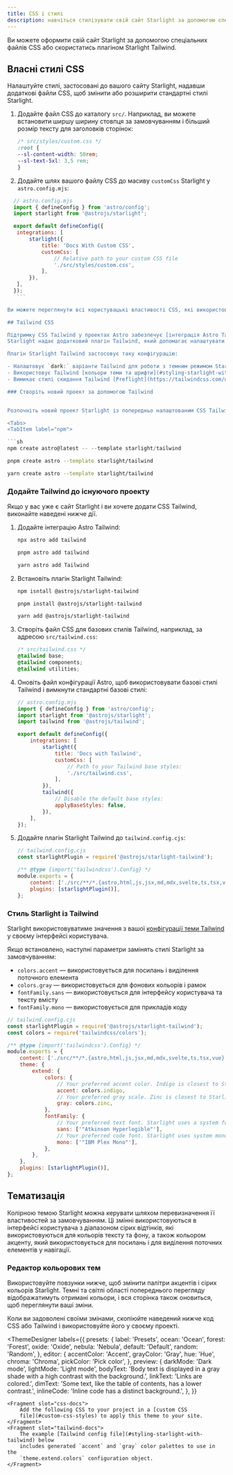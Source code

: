 ```yaml
---
title: CSS і стилі
description: навчіться стилізувати свій сайт Starlight за допомогою спеціального CSS або інтегрувати з Tailwind CSS.
---
```


Ви можете оформити свій сайт Starlight за допомогою спеціальних файлів CSS або скористатись плагіном Starlight Tailwind.

## Власні стилі CSS

Налаштуйте стилі, застосовані до вашого сайту Starlight, надавши додаткові файли CSS, щоб змінити або розширити стандартні стилі Starlight.

1. Додайте файл CSS до каталогу `src/`.
    Наприклад, ви можете встановити ширшу ширину стовпця за замовчуванням і більший розмір тексту для заголовків сторінок:

    ```css
    /* src/styles/custom.css */
    :root {
    --sl-content-width: 50rem;
    --sl-text-5xl: 3,5 rem;
    }
    ```

2. Додайте шлях вашого файлу CSS до масиву `customCss` Starlight у `astro.config.mjs`:

 ```js
   // astro.config.mjs
   import { defineConfig } from 'astro/config';
   import starlight from '@astrojs/starlight';

   export default defineConfig({
   	integrations: [
   		starlight({
   			title: 'Docs With Custom CSS',
   			customCss: [
   				// Relative path to your custom CSS file
   				'./src/styles/custom.css',
   			],
   		}),
   	],
   });
    ```

Ви можете переглянути всі користувацькі властивості CSS, які використовує Starlight, які можна встановити для налаштування свого сайту, у файлі [`props.css` на GitHub](https://github.com/withastro/starlight/blob/main/packages/ starlight/style/props.css).

## Tailwind CSS

Підтримку CSS Tailwind у проектах Astro забезпечує [інтеграція Astro Tailwind](https://docs.astro.build/en/guides/integrations-guide/tailwind/).
Starlight надає додатковий плагін Tailwind, який допомагає налаштувати Tailwind для сумісності зі стилями Starlight.

Плагін Starlight Tailwind застосовує таку конфігурацію:

- Налаштовує `dark:` варіанти Tailwind для роботи з темним режимом Starlight.
- Використовує Tailwind [кольори теми та шрифти](#styling-starlight-with-tailwind) в інтерфейсі Starlight.
- Вимикає стилі скидання Tailwind [Preflight](https://tailwindcss.com/docs/preflight), одночасно вибірково відновлюючи основні частини Preflight, необхідні для класів прикордонних утиліт Tailwind.

### Створіть новий проект за допомогою Tailwind


Розпочніть новий проект Starlight із попередньо налаштованим CSS Tailwind за допомогою `create astro`:

<Tabs>
<TabItem label="npm">

```sh
npm create astro@latest -- --template starlight/tailwind
```

</TabItem>
<TabItem label="pnpm">

```sh
pnpm create astro --template starlight/tailwind
```

</TabItem>
<TabItem label="Yarn">

```sh
yarn create astro --template starlight/tailwind
```

</TabItem>
</Tabs>

### Додайте Tailwind до існуючого проекту

Якщо у вас уже є сайт Starlight і ви хочете додати CSS Tailwind, виконайте наведені нижче дії.

1. Додайте інтеграцію Astro Tailwind:

     <Tabs>

     <TabItem label="npm">

     ```sh
     npx astro add tailwind
     ```

     </TabItem>

     <TabItem label="pnpm">

     ``` sh
     pnpm astro add tailwind
     ```

     </TabItem>

     <TabItem label="Yarn">

     ```sh
     yarn astro add Tailwind
     ```

     </TabItem>

     </Tabs>

2. Встановіть плагін Starlight Tailwind:

     <Tabs>

     <TabItem label="npm">

     ```sh
     npm isntall @astrojs/starlight-tailwind
     ```

     </TabItem>

     <TabItem label="pnpm">

     ```sh
     pnpm install @astrojs/starlight-tailwind
     ```

     </TabItem>

     <TabItem label="Yarn">

     ```sh
     yarn add @astrojs/starlight-tailwind
     ```

     </TabItem>

     </Tabs>

3. Створіть файл CSS для базових стилів Tailwind, наприклад, за адресою `src/tailwind.css`:

    ```css
    /* src/tailwind.css */
    @tailwind base;
    @tailwind components;
    @tailwind utilities;
    ```

4. Оновіть файл конфігурації Astro, щоб використовувати базові стилі Tailwind і вимкнути стандартні базові стилі:

    ```js {11-12,16-17}
    // astro.config.mjs
    import { defineConfig } from 'astro/config';
    import starlight from '@astrojs/starlight';
    import tailwind from '@astrojs/tailwind';

    export default defineConfig({
    	integrations: [
    		starlight({
    			title: 'Docs with Tailwind',
    			customCss: [
    				// Path to your Tailwind base styles:
    				'./src/tailwind.css',
    			],
    		}),
    		tailwind({
    			// Disable the default base styles:
    			applyBaseStyles: false,
    		}),
    	],
    });
    ```

5. Додайте плагін Starlight Tailwind до `tailwind.config.cjs`:

    ```js ins={2,7}
    // tailwind.config.cjs
    const starlightPlugin = require('@astrojs/starlight-tailwind');

    /** @type {import('tailwindcss').Config} */
    module.exports = {
    	content: ['./src/**/*.{astro,html,js,jsx,md,mdx,svelte,ts,tsx,vue}'],
    	plugins: [starlightPlugin()],
    };
    ```

### Стиль Starlight із Tailwind

Starlight використовуватиме значення з вашої [конфігурації теми Tailwind](https://tailwindcss.com/docs/theme) у своєму інтерфейсі користувача.

Якщо встановлено, наступні параметри замінять стилі Starlight за замовчуванням:

- `colors.accent` — використовується для посилань і виділення поточного елемента
- `colors.gray` — використовується для фонових кольорів і рамок
- `fontFamily.sans` — використовується для інтерфейсу користувача та тексту вмісту
- `fontFamily.mono` — використовується для прикладів коду

```js {12,14,18,20}
// tailwind.config.cjs
const starlightPlugin = require('@astrojs/starlight-tailwind');
const colors = require('tailwindcss/colors');

/** @type {import('tailwindcss').Config} */
module.exports = {
	content: ['./src/**/*.{astro,html,js,jsx,md,mdx,svelte,ts,tsx,vue}'],
	theme: {
		extend: {
			colors: {
				// Your preferred accent color. Indigo is closest to Starlight’s defaults.
				accent: colors.indigo,
				// Your preferred gray scale. Zinc is closest to Starlight’s defaults.
				gray: colors.zinc,
			},
			fontFamily: {
				// Your preferred text font. Starlight uses a system font stack by default.
				sans: ['"Atkinson Hyperlegible"'],
				// Your preferred code font. Starlight uses system monospace fonts by default.
				mono: ['"IBM Plex Mono"'],
			},
		},
	},
	plugins: [starlightPlugin()],
};
```

## Тематизація

Колірною темою Starlight можна керувати шляхом перевизначення її властивостей за замовчуванням.
Ці змінні використовуються в інтерфейсі користувача з діапазоном сірих відтінків, які використовуються для кольорів тексту та фону, а також кольором акценту, який використовується для посилань і для виділення поточних елементів у навігації.

### Редактор кольорових тем

Використовуйте повзунки нижче, щоб змінити палітри акцентів і сірих кольорів Starlight.
Темні та світлі області попереднього перегляду відображатимуть отримані кольори, і вся сторінка також оновиться, щоб переглянути ваші зміни.

Коли ви задоволені своїми змінами, скопіюйте наведений нижче код CSS або Tailwind і використовуйте його у своєму проекті.


<ThemeDesigner
	labels={{
		presets: {
			label: 'Presets',
			ocean: 'Ocean',
			forest: 'Forest',
			oxide: 'Oxide',
			nebula: 'Nebula',
			default: 'Default',
			random: 'Random',
		},
		editor: {
			accentColor: 'Accent',
			grayColor: 'Gray',
			hue: 'Hue',
			chroma: 'Chroma',
			pickColor: 'Pick color',
		},
		preview: {
			darkMode: 'Dark mode',
			lightMode: 'Light mode',
			bodyText:
				'Body text is displayed in a gray shade with a high contrast with the background.',
			linkText: 'Links are colored.',
			dimText: 'Some text, like the table of contents, has a lower contrast.',
			inlineCode: 'Inline code has a distinct background.',
		},
	}}
>
	<Fragment slot="css-docs">
		Add the following CSS to your project in a [custom CSS
		file](#custom-css-styles) to apply this theme to your site.
	</Fragment>
	<Fragment slot="tailwind-docs">
		The example [Tailwind config file](#styling-starlight-with-tailwind) below
		includes generated `accent` and `gray` color palettes to use in the
		`theme.extend.colors` configuration object.
	</Fragment>
</ThemeDesigner>
